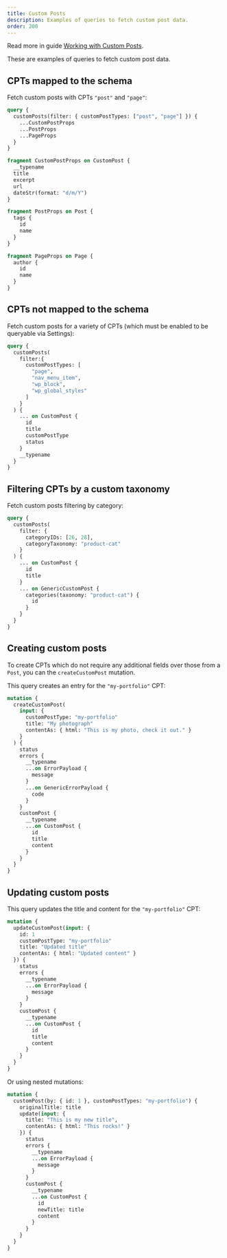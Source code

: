 ```yaml
---
title: Custom Posts
description: Examples of queries to fetch custom post data.
order: 200
---
```


<Banner type="info">

Read more in guide [Working with Custom Posts](/guides/interact/working-with-custom-posts).

</Banner>

These are examples of queries to fetch custom post data.

## CPTs mapped to the schema

Fetch custom posts with CPTs `"post"` and `"page"`:

```graphql
query {
  customPosts(filter: { customPostTypes: ["post", "page"] }) {
    ...CustomPostProps
    ...PostProps
    ...PageProps
  }
}

fragment CustomPostProps on CustomPost {
  __typename
  title
  excerpt
  url
  dateStr(format: "d/m/Y")
}

fragment PostProps on Post {
  tags {
    id
    name
  }
}

fragment PageProps on Page {
  author {
    id
    name
  }
}
```

## CPTs not mapped to the schema

Fetch custom posts for a variety of CPTs (which must be enabled to be queryable via Settings):

```graphql
query {
  customPosts(
    filter:{
      customPostTypes: [
        "page",
        "nav_menu_item",
        "wp_block",
        "wp_global_styles"
      ]
    }
  ) {
    ... on CustomPost {
      id
      title
      customPostType
      status
    }
    __typename
  }
}
```

## Filtering CPTs by a custom taxonomy

Fetch custom posts filtering by category:

```graphql
query {
  customPosts(
    filter: {
      categoryIDs: [26, 28],
      categoryTaxonomy: "product-cat"
    }
  ) {
    ... on CustomPost {
      id
      title
    }
    ... on GenericCustomPost {
      categories(taxonomy: "product-cat") {
        id
      }
    }
  }
}
```

## Creating custom posts

To create CPTs which do not require any additional fields over those from a `Post`, you can the `createCustomPost` mutation.

This query creates an entry for the `"my-portfolio"` CPT:

```graphql
mutation {
  createCustomPost(
    input: {
      customPostType: "my-portfolio"
      title: "My photograph"
      contentAs: { html: "This is my photo, check it out." }
    }
  ) {
    status
    errors {
      __typename
      ...on ErrorPayload {
        message
      }
      ...on GenericErrorPayload {
        code
      }
    }
    customPost {
      __typename
      ...on CustomPost {
        id
        title
        content
      }
    }
  }
}
```

## Updating custom posts

This query updates the title and content for the `"my-portfolio"` CPT:

```graphql
mutation {
  updateCustomPost(input: {
    id: 1
    customPostType: "my-portfolio"
    title: "Updated title"
    contentAs: { html: "Updated content" }
  }) {
    status
    errors {
      __typename
      ...on ErrorPayload {
        message
      }
    }
    customPost {
      __typename
      ...on CustomPost {
        id
        title
        content
      }
    }
  }
}
```

Or using nested mutations:

```graphql
mutation {
  customPost(by: { id: 1 }, customPostTypes: "my-portfolio") {
    originalTitle: title
    update(input: {
      title: "This is my new title",
      contentAs: { html: "This rocks!" }
    }) {
      status
      errors {
        __typename
        ...on ErrorPayload {
          message
        }
      }
      customPost {
        __typename
        ...on CustomPost {
          id
          newTitle: title
          content
        }
      }
    }
  }
}
```

